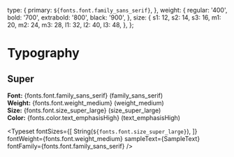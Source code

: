 <!-- Typography.stories.mdx -->



<Meta title="Typography" />

  type: {
    primary: `${fonts.font.family_sans_serif}`,
  },
  weight: {
    regular: '400',
    bold: '700',
    extrabold: '800',
    black: '900',
  },
  size: {
    s1: 12,
    s2: 14,
    s3: 16,
    m1: 20,
    m2: 24,
    m3: 28,
    l1: 32,
    l2: 40,
    l3: 48,
  },
};


# Typography

<h2><b>Super</b></h2>
<div>
  <span><b>Font:</b> </span>
  <span>{fonts.font.family_sans_serif} </span>
  <span>(family_sans_serif)</span>
</div>
<div>
  <span><b>Weight:</b> </span>
  <span>{fonts.font.weight_medium} </span>
  <span>(weight_medium)</span>
</div>
<div>
  <span><b>Size:</b> </span>
  <span>{fonts.font.size_super_large} </span>
  <span>(size_super_large)</span>
</div>
<div>
  <span><b>Color:</b> </span>
  <span> {fonts.color.text_emphasisHigh} </span>
  <span>(text_emphasisHigh)</span>
</div>

<Typeset
  fontSizes={[
    String(`${fonts.font.size_super_large}`),
  ]}
  fontWeight={fonts.font.weight_medium}
  sampleText={SampleText}
  fontFamily={fonts.font.family_sans_serif}
/>
